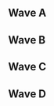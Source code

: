 {{DISPLAYTITLE:B.E.A.S.T 6: ''Melee'' Doubles Pools}}{{B.E.A.S.T_6_Tabs|This=4}}
==Wave A==
{{Box|start|padding=2em}}
{{HiddenSort|===A201===}}
{{GroupTableStart |Bracket A201|width=250px}}
{{DoublesGroupTableSlot|p1=Leffen|p1flag=se|p2=Ice|p2flag=de|win_m=7|lose_m=0|place=1|bg=up|go={{advance|B.E.A.S.T/6/Melee/Doubles Bracket}}}}
{{DoublesGroupTableSlot|p1=Wobbles|p1flag=us|p2=Isyan|p2flag=se|win_m=6|lose_m=1|place=2|bg=up|go={{advance|B.E.A.S.T/6/Melee/Doubles Bracket}}}}
{{DoublesGroupTableSlot|p1=Zaf|p1flag=no|p2=Bose|p2flag=no|win_m=5|lose_m=2|place=3|bg=down}}
{{DoublesGroupTableSlot|p1=Socks|p1flag=gb|p2=Ac_Anon|p2flag=gb|win_m=4|lose_m=3|place=4|bg=down}}
{{DoublesGroupTableSlot|p1=Ludderix|p1flag=se|p2=Flippy|p2flag=se|win_m=3|lose_m=4|place=5|bg=down}}
{{DoublesGroupTableSlot|p1=Sheep|p1flag=gb|p2=Wingus|p2flag=gb|win_m=2|lose_m=5|place=6|bg=down}}
{{DoublesGroupTableSlot|p1=Jonas|p1flag=dk|p2=MM720|p2flag=no|win_m=1|lose_m=6|place=7|bg=down}}
{{DoublesGroupTableSlot|p1=PJ|p1flag=se|p2=Gibby|p2flag=se|win_m=0|lose_m=7|place=8|bg=down}}
{{GroupTableEnd}}
{{Box|break|padding=2em}}

{{HiddenSort|===A202===}}
{{GroupTableStart |Bracket A202|width=250px}}
{{DoublesGroupTableSlot|p1=Jam|p1flag=gb|p2=R23|p2flag=gb|win_m=6|lose_m=0|place=1|bg=up|go={{advance|B.E.A.S.T/6/Melee/Doubles Bracket}}}}
{{DoublesGroupTableSlot|p1=Zoler|p1flag=se|p2=Random-Ness|p2flag=se|win_m=5|lose_m=1|place=2|bg=up|go={{advance|B.E.A.S.T/6/Melee/Doubles Bracket}}}}
{{DoublesGroupTableSlot|p1=TimeMuffinPhD|p1flag=gb|p2=ShiftingShadows|p2flag=gb|win_m=4|lose_m=2|place=3|bg=down}}
{{DoublesGroupTableSlot|p1=Sebovich|p1flag=se|p2=K1kk0m4n|p2flag=se|win_m=3|lose_m=3|place=4|bg=down}}
{{DoublesGroupTableSlot|p1=adamkex|p1flag=se|p2=ImpX|p2flag=se|win_m=2|lose_m=4|place=5|bg=down}}
{{DoublesGroupTableSlot|p1=Darentei|p1flag=dk|p2=Helio|p2flag=dk|win_m=1|lose_m=5|place=6|bg=down}}
{{DoublesGroupTableSlot|p1=TheRedSock|p1flag=no|p2=Dragmire jr|p2flag=no|win_m=0|lose_m=6|place=7|bg=down}}
{{GroupTableEnd}}
{{Box|break|padding=2em}}

{{HiddenSort|===A203===}}
{{GroupTableStart |Bracket A203|width=250px}}
{{DoublesGroupTableSlot|p1=stelzig|p1flag=dk|p2=Eagle|p2flag=dk|win_m=6|lose_m=0|place=1|bg=up|go={{advance|B.E.A.S.T/6/Melee/Doubles Bracket}}}}
{{DoublesGroupTableSlot|p1=ImperfeCt|p1flag=no|p2=Vdogg|p2flag=no|win_m=5|lose_m=1|place=2|bg=up|go={{advance|B.E.A.S.T/6/Melee/Doubles Bracket}}}}
{{DoublesGroupTableSlot|p1=ProsmasherTim|p1flag=de|p2=Kaese|p2flag=de|win_m=3|lose_m=3|place=3|bg=down}}
{{DoublesGroupTableSlot|p1=Shais Young|p1flag=gb|p2=Zee|p2flag=gb|win_m=3|lose_m=3|place=4|bg=down}}
{{DoublesGroupTableSlot|p1=Bez|p1flag=se|p2=Bomb|p2flag=se|win_m=3|lose_m=3|place=5|bg=down}}
{{DoublesGroupTableSlot|p1=Reverb|p1flag=se|p2=Meteora|p2flag=jp|win_m=1|lose_m=5|place=6|bg=down}}
{{DoublesGroupTableSlot|p1=Rev|p1flag=se|p2=Polisen|p2flag=se|win_m=0|lose_m=6|place=7|bg=down}}
{{GroupTableEnd}}
{{Box|break|padding=2em}}

{{HiddenSort|===A204===}}
{{GroupTableStart |Bracket A204|width=250px}}
{{DoublesGroupTableSlot|p1=NamiNami|p1flag=fi|p2=peki|p2flag=fi|win_m=6|lose_m=0|place=1|bg=up|go={{advance|B.E.A.S.T/6/Melee/Doubles Bracket}}}}
{{DoublesGroupTableSlot|p1=Ashtrei|p1flag=se|p2=Manio|p2flag=se|win_m=5|lose_m=1|place=2|bg=up|go={{advance|B.E.A.S.T/6/Melee/Doubles Bracket}}}}
{{DoublesGroupTableSlot|p1=Phade|p1flag=gb|p2=Maskless|p2flag=gb|win_m=4|lose_m=2|place=3|bg=down}}
{{DoublesGroupTableSlot|p1=Xardov|p1flag=es|p2=GBlade|p2flag=es|win_m=3|lose_m=3|place=4|bg=down}}
{{DoublesGroupTableSlot|p1=Midgeet|p1flag=dk|p2=Hest|p2flag=dk|win_m=2|lose_m=4|place=5|bg=down}}
{{DoublesGroupTableSlot|p1=Issi^|p1flag=no|p2=Frikky|p2flag=no|win_m=1|lose_m=5|place=6|bg=down}}
{{DoublesGroupTableSlot|p1=Nils|p1flag=se|p2=Deg|p2flag=se|win_m=0|lose_m=6|place=7|bg=down}}
{{GroupTableEnd}}
{{Box|end}}

==Wave B==
{{Box|start|padding=2em}}
{{HiddenSort|===B201===}}
{{GroupTableStart |Bracket B201|width=250px}}
{{DoublesGroupTableSlot|p1=Professor Pro|p1flag=gb|p2=Fuzzyness|p2flag=gb|win_m=5|lose_m=0|place=1|bg=up|go={{advance|B.E.A.S.T/6/Melee/Doubles Bracket}}}}
{{DoublesGroupTableSlot|p1=Zorc|p1flag=no|p2=Askeflink|p2flag=no|win_m=4|lose_m=1|place=2|bg=up|go={{advance|B.E.A.S.T/6/Melee/Doubles Bracket}}}}
{{DoublesGroupTableSlot|p1=eg0r|p1flag=us|p2=Alain|p2flag=ch|win_m=3|lose_m=2|place=3|bg=down}}
{{DoublesGroupTableSlot|p1=Jack|p1flag=se|p2=ajp_anton|p2flag=fi|win_m=2|lose_m=3|place=4|bg=down}}
{{DoublesGroupTableSlot|p1=Sebson|p1flag=se|p2=Laser Thunder|p2flag=se|win_m=1|lose_m=4|place=5|bg=down}}
{{DoublesGroupTableSlot|p1=Kev|p1flag=se|p2=SuperMandyo|p2flag=se|win_m=0|lose_m=5|place=6|bg=down}}
{{DoublesGroupTableSlot|p1=Zippow|p1flag=|p2=Halogen|p2flag=gb|win_m=0|lose_m=0|place=7|bg=down}}
{{GroupTableEnd}}
{{Box|break|padding=2em}}

{{HiddenSort|===B202===}}
{{GroupTableStart |Bracket B202|width=250px}}
{{DoublesGroupTableSlot|p1=Blaze|p1flag=de|p2=reaper|p2flag=de|win_m=7|lose_m=0|place=1|bg=up|go={{advance|B.E.A.S.T/6/Melee/Doubles Bracket}}}}
{{DoublesGroupTableSlot|p1=Beat|p1flag=se|p2=Q|p2flag=se|win_m=6|lose_m=1|place=2|bg=up|go={{advance|B.E.A.S.T/6/Melee/Doubles Bracket}}}}
{{DoublesGroupTableSlot|p1=HaoTwo|p1flag=gb|p2=Calzum|p2flag=gb|win_m=5|lose_m=2|place=3|bg=down}}
{{DoublesGroupTableSlot|p1=Jekku|p1flag=fi|p2=Zlazher|p2flag=fi|win_m=4|lose_m=3|place=4|bg=down}}
{{DoublesGroupTableSlot|p1=Pyntarn|p1flag=se|p2=IcaHandlarN|p2flag=se|win_m=3|lose_m=4|place=5|bg=down}}
{{DoublesGroupTableSlot|p1=Laration|p1flag=no|p2=Hasme|p2flag=no|win_m=2|lose_m=5|place=6|bg=down}}
{{DoublesGroupTableSlot|p1=Mr. Toothbrush|p1flag=gb|p2=Lorenzo|p2flag=gb|win_m=1|lose_m=6|place=7|bg=down}}
{{DoublesGroupTableSlot|p1=Gin|p1flag=se|p2=Flab|p2flag=se|win_m=0|lose_m=7|place=8|bg=down}}
{{GroupTableEnd}}
{{Box|break|padding=2em}}

{{HiddenSort|===B203===}}
{{GroupTableStart |Bracket B203|width=250px}}
{{DoublesGroupTableSlot|p1=Flikkflakk|p1flag=no|p2=K-12|p2flag=es|win_m=6|lose_m=0|place=1|bg=up|go={{advance|B.E.A.S.T/6/Melee/Doubles Bracket}}}}
{{DoublesGroupTableSlot|p1=BapMoney|p1flag=gb|p2=Draz|p2flag=gb|win_m=5|lose_m=1|place=2|bg=up|go={{advance|B.E.A.S.T/6/Melee/Doubles Bracket}}}}
{{DoublesGroupTableSlot|p1=SchlimmShady|p1flag=de|p2=Kriz|p2flag=no|win_m=4|lose_m=2|place=3|bg=down}}
{{DoublesGroupTableSlot|p1=Feradit|p1flag=be|p2=Momspaghetti|p2flag=be|win_m=3|lose_m=3|place=4|bg=down}}
{{DoublesGroupTableSlot|p1=Spider|p1flag=se|p2=Hara|p2flag=se|win_m=2|lose_m=4|place=5|bg=down}}
{{DoublesGroupTableSlot|p1=Tenwa|p1flag=se|p2=gustavo|p2flag=se|win_m=1|lose_m=5|place=6|bg=down}}
{{DoublesGroupTableSlot|p1=TéaBone|p1flag=se|p2=Moosie|p2flag=se|win_m=0|lose_m=6|place=7|bg=down}}
{{DoublesGroupTableSlot|p1=G|p1flag=gb|p2=Moe|p2flag=dk|win_m=0|lose_m=0|place=8|bg=down}}
{{GroupTableEnd}}
{{Box|break|padding=2em}}

{{HiddenSort|===B204===}}
{{GroupTableStart |Bracket B204|width=250px}}
{{DoublesGroupTableSlot|p1=BrTarolg|p1flag=gb|p2=Alejandro|p2flag=se|win_m=5|lose_m=0|place=1|bg=up|go={{advance|B.E.A.S.T/6/Melee/Doubles Bracket}}}}
{{DoublesGroupTableSlot|p1=Slime Mage|p1flag=se|p2=FA0|p2flag=se|win_m=4|lose_m=1|place=2|bg=up|go={{advance|B.E.A.S.T/6/Melee/Doubles Bracket}}}}
{{DoublesGroupTableSlot|p1=Toa|p1flag=no|p2=King Robin|p2flag=no|win_m=3|lose_m=2|place=3|bg=down}}
{{DoublesGroupTableSlot|p1=Klexi|p1flag=se|p2=Maris|p2flag=se|win_m=2|lose_m=3|place=4|bg=down}}
{{DoublesGroupTableSlot|p1=Norway|p1flag=no|p2=Terra|p2flag=se|win_m=1|lose_m=4|place=5|bg=down}}
{{DoublesGroupTableSlot|p1=Dan Soup|p1flag=gb|p2=Mr Flibble|p2flag=gb|win_m=0|lose_m=5|place=6|bg=down}}
{{DoublesGroupTableSlot|p1=Trif|p1flag=es|p2=Overtriforce|p2flag=es|win_m=0|lose_m=0|place=7|bg=down}}
{{GroupTableEnd}}
{{Box|end}}

==Wave C==
{{Box|start|padding=2em}}
{{HiddenSort|===C201===}}
{{GroupTableStart |Bracket C201|width=250px}}
{{DoublesGroupTableSlot|p1=Android|p1flag=se|p2=Armada|p2flag=se|win_m=6|lose_m=0|place=1|bg=up|go={{advance|B.E.A.S.T/6/Melee/Doubles Bracket}}}}
{{DoublesGroupTableSlot|p1=Harald|p1flag=no|p2=Sverre|p2flag=no|win_m=5|lose_m=1|place=2|bg=up|go={{advance|B.E.A.S.T/6/Melee/Doubles Bracket}}}}
{{DoublesGroupTableSlot|p1=Alpha Dash|p1flag=gb|p2=Unreal|p2flag=gb|win_m=4|lose_m=2|place=3|bg=down}}
{{DoublesGroupTableSlot|p1=Thomdore|p1flag=no|p2=KENZ|p2flag=no|win_m=3|lose_m=3|place=4|bg=down}}
{{DoublesGroupTableSlot|p1=DINO|p1flag=se|p2=It's Cha Boi|p2flag=se|win_m=2|lose_m=4|place=5|bg=down}}
{{DoublesGroupTableSlot|p1=Radio|p1flag=se|p2=Sprak|p2flag=se|win_m=1|lose_m=5|place=6|bg=down}}
{{DoublesGroupTableSlot|p1=AmishCatfish|p1flag=gb|p2=Bez|p2flag=gb|win_m=0|lose_m=6|place=7|bg=down}}
{{GroupTableEnd}}
{{Box|break|padding=2em}}

{{HiddenSort|===C202===}}
{{GroupTableStart |Bracket C202|width=250px}}
{{DoublesGroupTableSlot|p1=Blayd|p1flag=de|p2=Abate|p2flag=us|win_m=6|lose_m=0|place=1|bg=up|go={{advance|B.E.A.S.T/6/Melee/Doubles Bracket}}}}
{{DoublesGroupTableSlot|p1=Timi|p1flag=at|p2=ministry|p2flag=ca|win_m=5|lose_m=1|place=2|bg=up|go={{advance|B.E.A.S.T/6/Melee/Doubles Bracket}}}}
{{DoublesGroupTableSlot|p1=layabout|p1flag=gb|p2=Mo|p2flag=bh|win_m=4|lose_m=2|place=3|bg=down}}
{{DoublesGroupTableSlot|p1=Glaz|p1flag=se|p2=Lolex|p2flag=se|win_m=3|lose_m=3|place=4|bg=down}}
{{DoublesGroupTableSlot|p1=Mums|p1flag=se|p2=Zíng|p2flag=se|win_m=2|lose_m=4|place=5|bg=down}}
{{DoublesGroupTableSlot|p1=Viking|p1flag=no|p2=Husbrann|p2flag=no|win_m=1|lose_m=5|place=6|bg=down}}
{{DoublesGroupTableSlot|p1=Leering|p1flag=se|p2=KexMannen|p2flag=se|win_m=0|lose_m=6|place=7|bg=down}}
{{GroupTableEnd}}
{{Box|break|padding=2em}}

{{HiddenSort|===C203===}}
{{GroupTableStart |Bracket C203|width=250px}}
{{DoublesGroupTableSlot|p1=Fauster|p1flag=fr|p2=Aether|p2flag=fr|win_m=6|lose_m=0|place=1|bg=up|go={{advance|B.E.A.S.T/6/Melee/Doubles Bracket}}}}
{{DoublesGroupTableSlot|p1=mayhem|p1flag=fi|p2=Salevits|p2flag=fi|win_m=5|lose_m=1|place=2|bg=up|go={{advance|B.E.A.S.T/6/Melee/Doubles Bracket}}}}
{{DoublesGroupTableSlot|p1=JohnnyFight|p1flag=se|p2=Schmep|p2flag=se|win_m=4|lose_m=2|place=3|bg=down}}
{{DoublesGroupTableSlot|p1=Tengil|p1flag=se|p2=Arson (aka MC Sweden)|p2flag=se|win_m=3|lose_m=3|place=4|bg=down}}
{{DoublesGroupTableSlot|p1=Gamba|p1flag=se|p2=Waylide|p2flag=se|win_m=2|lose_m=4|place=5|bg=down}}
{{DoublesGroupTableSlot|p1=Taka|p1flag=no|p2=Howie|p2flag=no|win_m=1|lose_m=5|place=6|bg=down}}
{{DoublesGroupTableSlot|p1=EndOfStory|p1flag=de|p2=Alexander|p2flag=be|win_m=0|lose_m=6|place=7|bg=down}}
{{DoublesGroupTableSlot|p1=Glaikit|p1flag=gb|p2=Galaxy Idol|p2flag=gb|win_m=0|lose_m=0|place=8|bg=down}}
{{GroupTableEnd}}
{{Box|break|padding=2em}}

{{HiddenSort|===C204===}}
{{GroupTableStart |Bracket C204|width=250px}}
{{DoublesGroupTableSlot|p1=Calle W|p1flag=se|p2=Humpe|p2flag=se|win_m=6|lose_m=0|place=1|bg=up|go={{advance|B.E.A.S.T/6/Melee/Doubles Bracket}}}}
{{DoublesGroupTableSlot|p1=Jah Ridin'|p1flag=ch|p2=AE.|p2flag=ch|win_m=5|lose_m=1|place=2|bg=up|go={{advance|B.E.A.S.T/6/Melee/Doubles Bracket}}}}
{{DoublesGroupTableSlot|p1=Speedy|p1flag=se|p2=Smakis|p2flag=se|win_m=4|lose_m=2|place=3|bg=down}}
{{DoublesGroupTableSlot|p1=Dyne|p1flag=no|p2=Paf|p2flag=no|win_m=3|lose_m=3|place=4|bg=down}}
{{DoublesGroupTableSlot|p1=Play4Fun|p1flag=se|p2=Aellgi|p2flag=se|win_m=2|lose_m=4|place=5|bg=down}}
{{DoublesGroupTableSlot|p1=Detrumi|p1flag=nl|p2=sausage948|p2flag=nl|win_m=1|lose_m=5|place=6|bg=down}}
{{DoublesGroupTableSlot|p1=Chelly|p1flag=gb|p2=Rogue|p2flag=gb|win_m=0|lose_m=6|place=7|bg=down}}
{{DoublesGroupTableSlot|p1=STELS|p1flag=gb|p2=michaeldouglas|p2flag=gb|win_m=0|lose_m=0|place=8|bg=down}}
{{GroupTableEnd}}
{{Box|end}}

==Wave D==
{{Box|start|padding=2em}}
{{HiddenSort|===D201===}}
{{GroupTableStart |Bracket D201|width=250px}}
{{DoublesGroupTableSlot|p1=Zgetto|p1flag=nl|p2=Adamayonmike|p2flag=nl|win_m=7|lose_m=0|place=1|bg=up|go={{advance|B.E.A.S.T/6/Melee/Doubles Bracket}}}}
{{DoublesGroupTableSlot|p1=Daydee|p1flag=se|p2=Pricent|p2flag=no|win_m=6|lose_m=1|place=2|bg=up|go={{advance|B.E.A.S.T/6/Melee/Doubles Bracket}}}}
{{DoublesGroupTableSlot|p1=Volvo|p1flag=se|p2=Yabasta|p2flag=se|win_m=4|lose_m=3|place=3|bg=down}}
{{DoublesGroupTableSlot|p1=Yalungur|p1flag=se|p2=Dragos|p2flag=se|win_m=4|lose_m=3|place=4|bg=down}}
{{DoublesGroupTableSlot|p1=Brail_L2K|p1flag=us|p2=MrTom|p2flag=es|win_m=3|lose_m=4|place=5|bg=down}}
{{DoublesGroupTableSlot|p1=TopHatPat|p1flag=gb|p2=Dazy|p2flag=gb|win_m=3|lose_m=4|place=6|bg=down}}
{{DoublesGroupTableSlot|p1=Petteh|p1flag=no|p2=Senn|p2flag=no|win_m=1|lose_m=6|place=7|bg=down}}
{{DoublesGroupTableSlot|p1=Peanutz996|p1flag=se|p2=FredricoSWE|p2flag=se|win_m=0|lose_m=7|place=8|bg=down}}
{{GroupTableEnd}}
{{Box|break|padding=2em}}

{{HiddenSort|===D202===}}
{{GroupTableStart |Bracket D202|width=250px}}
{{DoublesGroupTableSlot|p1=Baxon|p1flag=fr|p2=Mahie|p2flag=fr|win_m=7|lose_m=0|place=1|bg=up|go={{advance|B.E.A.S.T/6/Melee/Doubles Bracket}}}}
{{DoublesGroupTableSlot|p1=Yuna|p1flag=se|p2=RPG|p2flag=se|win_m=6|lose_m=1|place=2|bg=up|go={{advance|B.E.A.S.T/6/Melee/Doubles Bracket}}}}
{{DoublesGroupTableSlot|p1=Padoki|p1flag=se|p2=GNDY|p2flag=se|win_m=5|lose_m=2|place=3|bg=down}}
{{DoublesGroupTableSlot|p1=bËsti|p1flag=fi|p2=PeliQ|p2flag=fi|win_m=4|lose_m=3|place=4|bg=down}}
{{DoublesGroupTableSlot|p1=GabyTime|p1flag=se|p2=KCG|p2flag=se|win_m=3|lose_m=4|place=5|bg=down}}
{{DoublesGroupTableSlot|p1=Deathgazer|p1flag=gb|p2=GK_|p2flag=se|win_m=2|lose_m=5|place=6|bg=down}}
{{DoublesGroupTableSlot|p1=donaxi|p1flag=no|p2=Oldiz|p2flag=no|win_m=1|lose_m=6|place=7|bg=down}}
{{DoublesGroupTableSlot|p1=glockodile|p1flag=gb|p2=20FU|p2flag=gb|win_m=0|lose_m=7|place=8|bg=down}}
{{GroupTableEnd}}
{{Box|break|padding=2em}}

{{HiddenSort|===D203===}}
{{GroupTableStart |Bracket D203|width=250px}}
{{DoublesGroupTableSlot|p1=King Funk|p1flag=dk|p2=MISTRRLOVE|p2flag=de|win_m=5|lose_m=0|place=1|bg=up|go={{advance|B.E.A.S.T/6/Melee/Doubles Bracket}}}}
{{DoublesGroupTableSlot|p1=MikeHaggarSSBM|p1flag=se|p2=VilNess|p2flag=fi|win_m=4|lose_m=1|place=2|bg=up|go={{advance|B.E.A.S.T/6/Melee/Doubles Bracket}}}}
{{DoublesGroupTableSlot|p1=BloodBowler|p1flag=gb|p2=Kone|p2flag=gb|win_m=3|lose_m=2|place=3|bg=down}}
{{DoublesGroupTableSlot|p1=Krisspear|p1flag=no|p2=Endeby|p2flag=no|win_m=2|lose_m=3|place=4|bg=down}}
{{DoublesGroupTableSlot|p1=Gale|p1flag=se|p2=Nefe|p2flag=se|win_m=1|lose_m=4|place=5|bg=down}}
{{DoublesGroupTableSlot|p1=Diabound|p1flag=gb|p2=Jett Star|p2flag=gb|win_m=0|lose_m=5|place=6|bg=down}}
{{DoublesGroupTableSlot|p1=RävX|p1flag=se|p2=guru|p2flag=se|win_m=0|lose_m=0|place=7|bg=down}}
{{GroupTableEnd}}
{{Box|break|padding=2em}}

{{HiddenSort|===D204===}}
{{GroupTableStart |Bracket D204|width=250px}}
{{DoublesGroupTableSlot|p1=Amsah|p1flag=nl|p2=Vanity Angel|p2flag=gb|win_m=6|lose_m=0|place=1|bg=up|go={{advance|B.E.A.S.T/6/Melee/Doubles Bracket}}}}
{{DoublesGroupTableSlot|p1=Plinci|p1flag=es|p2=rax|p2flag=se|win_m=5|lose_m=1|place=2|bg=up|go={{advance|B.E.A.S.T/6/Melee/Doubles Bracket}}}}
{{DoublesGroupTableSlot|p1=Stax|p1flag=se|p2=Aniolas|p2flag=se|win_m=4|lose_m=2|place=3|bg=down}}
{{DoublesGroupTableSlot|p1=Gongong|p1flag=se|p2=Taggo|p2flag=se|win_m=3|lose_m=3|place=4|bg=down}}
{{DoublesGroupTableSlot|p1=Isbjørn|p1flag=no|p2=Martin|p2flag=no|win_m=2|lose_m=4|place=5|bg=down}}
{{DoublesGroupTableSlot|p1=Linney|p1flag=gb|p2=Moose|p2flag=gb|win_m=1|lose_m=5|place=6|bg=down}}
{{DoublesGroupTableSlot|p1=Blank|p1flag=se|p2=AvR|p2flag=se|win_m=0|lose_m=6|place=7|bg=down}}
{{GroupTableEnd}}
{{Box|end}}
